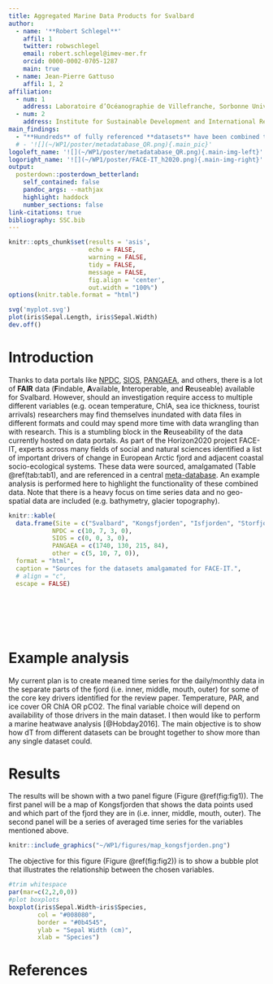 ```yaml
---
title: Aggregated Marine Data Products for Svalbard
author:
  - name: '**Robert Schlegel**'
    affil: 1
    twitter: robwschlegel
    email: robert.schlegel@imev-mer.fr
    orcid: 0000-0002-0705-1287
    main: true
  - name: Jean-Pierre Gattuso
    affil: 1, 2
affiliation:
  - num: 1
    address: Laboratoire d’Océanographie de Villefranche, Sorbonne University, CNRS, Villefranche-sur-mer, France
  - num: 2
    address: Institute for Sustainable Development and International Relations (IDDRI-Sciences Po), Paris, France
main_findings:
  - "**Hundreds** of fully referenced **datasets** have been combined throughout **Svalbard** for the **FACE-IT** project"
  # - '![](~/WP1/poster/metadatabase_QR.png){.main_pic}'
logoleft_name: '![](~/WP1/poster/metadatabase_QR.png){.main-img-left}'
logoright_name: '![](~/WP1/poster/FACE-IT_h2020.png){.main-img-right}'
output: 
  posterdown::posterdown_betterland:
    self_contained: false
    pandoc_args: --mathjax
    highlight: haddock
    number_sections: false
link-citations: true
bibliography: SSC.bib
---
```


```r
knitr::opts_chunk$set(results = 'asis',
                      echo = FALSE,
                      warning = FALSE,
                      tidy = FALSE,
                      message = FALSE,
                      fig.align = 'center',
                      out.width = "100%")
options(knitr.table.format = "html") 
```

```r
svg('myplot.svg')
plot(iris$Sepal.Length, iris$Sepal.Width)
dev.off()
```

# Introduction

Thanks to data portals like [NPDC](https://data.npolar.no/home/), [SIOS](https://sios-svalbard.org/metadata_search), [PANGAEA](https://pangaea.de/), and others, there is a lot of **FAIR** data (**F**indable, **A**vailable, **I**nteroperable, and **R**euseable) available for Svalbard. However, should an investigation require access to multiple different variables (e.g. ocean temperature, ChlA, sea ice thickness, tourist arrivals) researchers may find themselves inundated with data files in different formats and could may spend more time with data wrangling than with research. This is a stumbling block in the **R**euseability of the data currently hosted on data portals. As part of the Horizon2020 project FACE-IT, experts across many fields of social and natural sciences identified a list of important drivers of change in European Arctic fjord and adjacent coastal socio-ecological systems. These data were sourced, amalgamated (Table \@ref(tab:tab1), and are referenced in a central [meta-database](https://face-it-project.github.io/WP1/metadatabase.html). An example analysis is performed here to highlight the functionality of these combined data. Note that there is a heavy focus on time series data and no geo-spatial data are included (e.g. bathymetry, glacier topography).

```r
knitr::kable(
  data.frame(Site = c("Svalbard", "Kongsfjorden", "Isfjorden", "Storfjorden"),
            NPDC = c(10, 7, 3, 0),
            SIOS = c(0, 0, 3, 0),
            PANGAEA = c(1740, 130, 215, 84),
            other = c(5, 10, 7, 0)), 
  format = "html",
  caption = "Sources for the datasets amalgamated for FACE-IT.",
  # align = "c",
  escape = FALSE)
```

<br>
<br>
<br>
<br>

# Example analysis

My current plan is to create meaned time series for the daily/monthly data in the separate parts of the fjord (i.e. inner, middle, mouth, outer) for some of the core key drivers identified for the review paper. Temperature, PAR, and ice cover OR ChlA OR pCO2. The final variable choice will depend on availability of those drivers in the main dataset. I then would like to perform a marine heatwave analysis [@Hobday2016]. The main objective is to show how dT from different datasets can be brought together to show more than any single dataset could.

# Results

The results will be shown with a two panel figure (Figure \@ref(fig:fig1)). The first panel will be a map of Kongsfjorden that shows the data points used and which part of the fjord they are in (i.e. inner, middle, mouth, outer). The second panel will be a series of averaged time series for the variables mentioned above.

```r
knitr::include_graphics("~/WP1/figures/map_kongsfjorden.png")
```

The objective for this figure (Figure \@ref(fig:fig2)) is to show a bubble plot that illustrates the relationship between the chosen variables.

```r
#trim whitespace
par(mar=c(2,2,0,0))
#plot boxplots
boxplot(iris$Sepal.Width~iris$Species,
        col = "#008080", 
        border = "#0b4545",
        ylab = "Sepal Width (cm)",
        xlab = "Species")
```

# References
